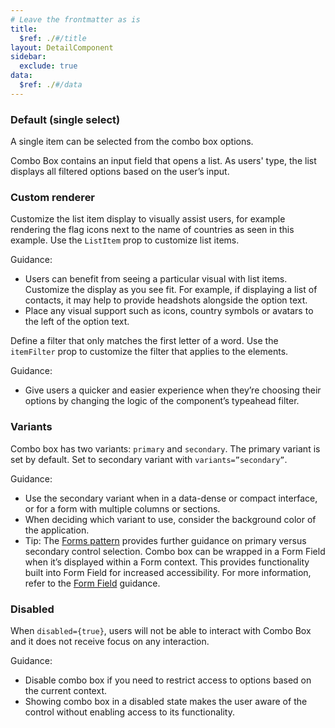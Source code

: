 ```yaml
---
# Leave the frontmatter as is
title:
  $ref: ./#/title
layout: DetailComponent
sidebar:
  exclude: true
data:
  $ref: ./#/data
---
```


<LivePreviewControls>
<LivePreview componentName="combo-box" exampleName="Default">

### Default (single select)

A single item can be selected from the combo box options.

Combo Box contains an input field that opens a list. As users' type, the list displays all filtered options based on the user’s input.

</LivePreview>

<LivePreview componentName="combo-box" exampleName="CustomRenderer" >

### Custom renderer

Customize the list item display to visually assist users, for example rendering the flag icons next to the name of countries as seen in this example. Use the `ListItem` prop to customize list items.

Guidance:

- Users can benefit from seeing a particular visual with list items. Customize the display as you see fit. For example, if displaying a list of contacts, it may help to provide headshots alongside the option text.
- Place any visual support such as icons, country symbols or avatars to the left of the option text.

Define a filter that only matches the first letter of a word. Use the `itemFilter` prop to customize the filter that applies to the elements.

Guidance:

- Give users a quicker and easier experience when they’re choosing their options by changing the logic of the component’s typeahead filter.

</LivePreview>

<LivePreview componentName="combo-box" exampleName="Variants" >

### Variants

Combo box has two variants: `primary` and `secondary`. The primary variant is set by default. Set to secondary variant with `variants=”secondary”`.

Guidance:

- Use the secondary variant when in a data-dense or compact interface, or for a form with multiple columns or sections.
- When deciding which variant to use, consider the background color of the application.
- Tip: The [Forms pattern](/salt/patterns/forms) provides further guidance on primary versus secondary control selection. Combo box can be wrapped in a Form Field when it’s displayed within a Form context. This provides functionality built into Form Field for increased accessibility. For more information, refer to the [Form Field](../form-field) guidance.

</LivePreview>

<LivePreview componentName="combo-box" exampleName="Disabled" >

### Disabled

When `disabled={true}`, users will not be able to interact with Combo Box and it does not receive focus on any interaction.

Guidance:

- Disable combo box if you need to restrict access to options based on the current context.
- Showing combo box in a disabled state makes the user aware of the control without enabling access to its functionality.

</LivePreview>
</LivePreviewControls>
